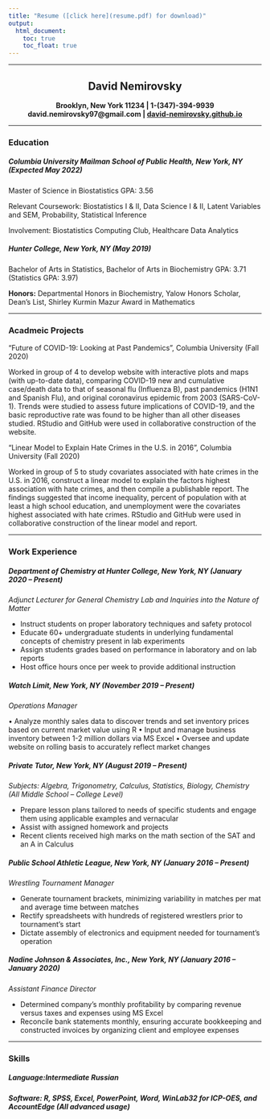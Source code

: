 ```yaml
---
title: "Resume ([click here](resume.pdf) for download)"
output: 
  html_document:
    toc: true
    toc_float: true
---
```

***

<div align = "center">
## **David Nemirovsky**

**Brooklyn, New York 11234 | 1-(347)-394-9939  david.nemirovsky97@gmail.com | [david-nemirovsky.github.io](david-nemirovsky.github.io)**

***

<div align = "left">
### **Education**

##### **Columbia University Mailman School of Public Health**, New York, NY (Expected May 2022)

Master of Science in Biostatistics GPA: 3.56

Relevant Coursework: Biostatistics I & II, Data Science I & II, Latent Variables and SEM, Probability, Statistical Inference

Involvement: Biostatistics Computing Club, Healthcare Data Analytics

##### **Hunter College**, New York, NY (May 2019)

Bachelor of Arts in Statistics, Bachelor of Arts in Biochemistry GPA: 3.71 (Statistics GPA: 3.97)

**Honors:** Departmental Honors in Biochemistry, Yalow Honors Scholar, Dean’s List, Shirley Kurmin Mazur Award in Mathematics

***

### **Acadmeic Projects**

“Future of COVID-19: Looking at Past Pandemics”, Columbia University (Fall 2020)

Worked in group of 4 to develop website with interactive plots and maps (with up-to-date data), comparing COVID-19 new and cumulative case/death data to that of seasonal flu (Influenza B), past pandemics (H1N1 and Spanish Flu), and original coronavirus epidemic from 2003 (SARS-CoV-1). Trends were studied to assess future implications of COVID-19, and the basic reproductive rate was found to be higher than all other diseases studied. RStudio and GitHub were used in collaborative construction of the website.

“Linear Model to Explain Hate Crimes in the U.S. in 2016”, Columbia University (Fall 2020)

Worked in group of 5 to study covariates associated with hate crimes in the U.S. in 2016, construct a linear model to explain the factors highest association with hate crimes, and then compile a publishable report. The findings suggested that income inequality, percent of population with at least a high school education, and unemployment were the covariates highest associated with hate crimes. RStudio and GitHub were used in collaborative construction of the linear model and report.

***

### **Work Experience**

##### **Department of Chemistry at Hunter College**, New York, NY (January 2020 – Present)

*Adjunct Lecturer for General Chemistry Lab and Inquiries into the Nature of Matter*

+	Instruct students on proper laboratory techniques and safety protocol
+	Educate 60+ undergraduate students in underlying fundamental concepts of chemistry present in lab experiments 
+	Assign students grades based on performance in laboratory and on lab reports
+	Host office hours once per week to provide additional instruction 

##### **Watch Limit**, New York, NY	(November 2019 – Present)

*Operations Manager*

•	Analyze monthly sales data to discover trends and set inventory prices based on current market value using R
•	Input and manage business inventory between 1-2 million dollars via MS Excel
•	Oversee and update website on rolling basis to accurately reflect market changes

##### **Private Tutor**, New York, NY (August 2019 – Present)

*Subjects: Algebra, Trigonometry, Calculus, Statistics, Biology, Chemistry (All Middle School – College Level)*

+	Prepare lesson plans tailored to needs of specific students and engage them using applicable examples and vernacular
+	Assist with assigned homework and projects
+	Recent clients received high marks on the math section of the SAT and an A in Calculus

##### **Public School Athletic League**, New York, NY (January 2016 – Present)

*Wrestling Tournament Manager*

+	Generate tournament brackets, minimizing variability in matches per mat and average time between matches
+	Rectify spreadsheets with hundreds of registered wrestlers prior to tournament’s start
+	Dictate assembly of electronics and equipment needed for tournament’s operation

##### **Nadine Johnson & Associates, Inc.**, New York, NY (January 2016 – January 2020)

*Assistant Finance Director*

+	Determined company’s monthly profitability by comparing revenue versus taxes and expenses using MS Excel
+	Reconcile bank statements monthly, ensuring accurate bookkeeping and constructed invoices by organizing client and employee expenses

***

### **Skills**

##### **Language:**Intermediate Russian

##### **Software:** R, SPSS, Excel, PowerPoint, Word,  WinLab32 for ICP-OES, and AccountEdge (All advanced usage)